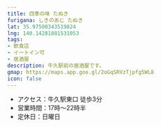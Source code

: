 ```yaml
---
title: 四季の味 たぬき
furigana: しきのあじ たぬき
lat: 35.97500343519824
lng: 140.14281881531053
tags:
- 飲食店
- イートイン可
- 居酒屋
description: 牛久駅前の居酒屋です。
gmap: https://maps.app.goo.gl/2oGqSRVzTjpfg5WL8
icon: false
---
```


<LinkedImage
  basename="kiran_ll/tanuki-overview"
/>

- アクセス：牛久駅東口 徒歩3分
- 営業時間：17時～22時半
- 定休日：日曜日

<LinkedImage
  basename="kiran_ll/tanuki-menu"
/>

<LinkedImage
  basename="kiran_ll/tanuki-nihonsyu"
/>

